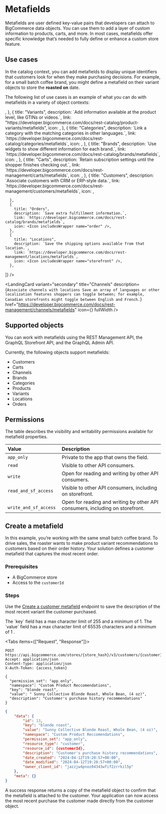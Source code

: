 
<Eyebrow title="Metafields" />

# Metafields

Metafields are user defined key-value pairs that developers can attach to BigCommerce data objects. You can use them to add a layer of custom information to products, carts, and more. In most cases, metafields offer specific knowledge that&rsquo;s needed to fully define or enhance a custom store feature.

## Use cases

In the catalog context, you can add metafields to display unique identifiers that customers look for when they make purchasing decisions. For example, for a small batch coffee brand, you might define a metafield on their variant objects to store the **roasted on** date.

The following list of use cases is an example of what you can do with metafields in a variety of object contexts:

<CardGrid>
  <LandingCardGroup
    cards={[
      {
        title: "Products",
        description: "Aggregate data from variants into one product metafield.",
        link: "https://developer.bigcommerce.com/docs/rest-catalog/products/metafields",
        icon: <Icon includesWrapper name="art-track" />,
      },
      { title: "Variants",
        description: `Add information available at the product level, like GTINs or videos.`,
        link: "https://developer.bigcommerce.com/docs/rest-catalog/product-variants/metafields",
        icon: <Icon includesWrapper name="variant" />,
      },
      {
        title: "Categories",
        description: `Link a category with the matching categories in other languages.`,
        link: `https://developer.bigcommerce.com/docs/rest-catalog/categories/metafields`,
        icon: <Icon includesWrapper name="scatter-plot" />,
      },
      {
        title: "Brands",
        description: `Use widgets to show different information for each brand.`,
        link: `https://developer.bigcommerce.com/docs/rest-catalog/brands/metafields`,
        icon: <Icon includesWrapper name="brand" />,
      },
      {
        title: "Carts",
        description: `Retain subscription settings until the shopper finishes checking out.`,
        link: `https://developer.bigcommerce.com/docs/rest-management/carts/metafields`,
        icon: <Icon includesWrapper name="shopping-cart" />,
      },
      {
        title: "Customers",
        description: `Associate customers with CRM or ERP-style data.`,
        link: `https://developer.bigcommerce.com/docs/rest-management/customers/metafields`,
        icon: <Icon includesWrapper name="people" />,

      },
      {
        title: "Orders",
        description: `Save extra fulfillment information.`,
        link: `https://developer.bigcommerce.com/docs/rest-catalog/brands/metafields`,
        icon: <Icon includesWrapper name="order" />,
      },
      {
        title: "Locations",
        description: `Save the shipping options available from that location.`,
        link: `https://developer.bigcommerce.com/docs/rest-management/locations/metafields`,
        icon: <Icon includesWrapper name="storefront" />,
      },

]}
/>

<LandingCard
    variant="secondary"
    title="Channels"
    description={`Associate channels with locations Save an array of languages or other localization features shoppers can toggle between; for example, Canadian storefronts might toggle between English and French.`}
    href="https://developer.bigcommerce.com/docs/rest-management/channels/metafields"
    icon={<Icon includesWrapper name="platform" />}
    fullWidth
  />
</CardGrid>

## Supported objects

You can work with metafields using the REST Management API, the GraphQL Storefront API, and the GraphQL Admin API.

Currently, the following objects support metafields:

- Customers
- Carts
- Channels
- Brands
- Categories
- Products
- Variants
- Locations
- Orders

## Permissions

The table describes the visibility and writability permissions available for metafield properties.

| Value                  | Description                                                                   |
| :--------------------- | :---------------------------------------------------------------------------- |
| `app_only`             | Private to the app that owns the field.                                       |
| `read`                 | Visible to other API consumers.                                               |
| `write`                | Open for reading and writing by other API consumers.                          |
| `read_and_sf_access`   | Visible to other API consumers, including on storefront.                      |
| ` write_and_sf_access` | Open for reading and writing by other API consumers, including on storefront. |

## Create a metafield

In this example, you&rsquo;re working with the same small batch coffee brand. To drive sales, the roaster wants to make product variant recommendations to customers based on their order history. Your solution defines a customer metafield that captures the most recent order.

### Prerequisites

- A BigCommerce store
- Access to the `customerId`

### Steps

Use the [Create a customer metafield](/docs/rest-management/customers/customer-metafields#create-customer-metafields) endpoint to save the description of the most recent variant the customer purchased.

<Callout type="warning">
  The `key` field has a max character limit of 255 and a minimum of 1. The
  `value` field has a max character limit of 65535 characters and a minimum of 1
  .
</Callout>

<Tabs items={["Request", "Response"]}>
<Tab>

```http filename="Example request" showLineNumbers copy
POST https://api.bigcommerce.com/stores/{store_hash}/v3/customers/{customerId}/metafields
Accept: application/json
Content-Type: application/json
X-Auth-Token: {access_token}

{
  "permission_set": "app_only",
  "namespace": "Custom Product Reccomendations",
  "key": "blonde roast",
  "value": " Sunny Collective Blonde Roast, Whole Bean, (4 oz)",
  "description": "Customer's purchase history recommendations"
}
```
</Tab>
<Tab>

```json filename="Example success response" showLineNumbers copy
{
    "data": {
        "id": 13,
        "key": "blonde roast",
        "value": "Sunny Collective Blonde Roast, Whole Bean, (4 oz)",
        "namespace": "Custom Product Reccomendations",
        "permission_set": "app_only",
        "resource_type": "customer",
        "resource_id": {customerId},
        "description": "Customer's purchase history recommendations",
        "date_created": "2024-04-12T19:28:57+00:00",
        "date_modified": "2024-04-12T19:28:57+00:00",
        "owner_client_id": "jazzjw4pnoz04343wfif2zrrkil5p"
    },
    "meta": {}
}
```

</Tab>
</Tabs>

A success response returns a copy of the metafield object to confirm that the metafield is attached to the customer. Your application can now access the most recent purchase the customer made directly from the customer object.
